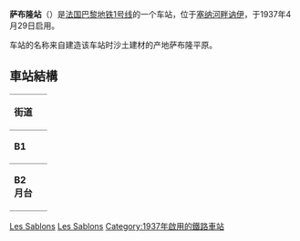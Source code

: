 {{Infobox station
| name                = 薩布隆<br />{{lang|fr|Les Sablons}}
| symbol_location     = paris
| symbol              = m
| symbol2             = 
| type                = [[巴黎地鐵|巴黎地鐵]]車站
| image               = [[File:Metro_Paris_-_Ligne_1_-_Les_Sablons_(2).jpg|275px]]
| alt                 = 
| caption             = 
| other_name          = 風土花園（{{lang|fr|Jardin d'Acclimatation}}）
| address             = [[法蘭西島大區|法蘭西島大區]][[上塞納省|上塞納省]][[楠泰爾區|楠泰爾區]][[塞納河畔納伊|塞納河畔納伊]]夏爾·戴高樂大街52號、70號、85號、103號
| country             = [[法國|法國]]
| coordinates         = {{coord|48|52|51|N|2|16|20|E|region:FR_scale:2000|display=inline,title}}
| owned               = [[巴黎大眾運輸公司|RATP]]
| operator            = [[巴黎大眾運輸公司|RATP]]
| line                = [[巴黎地鐵1號線|巴黎地鐵1號線]]
| disabled            = 
| zone                = 第2收費區
| opened              = 1937年4月29日
| closed              = <!-- {{End date|YYYY|MM|DD|df=y}} -->
| services            = 
| map_type            = France Paris
}}
'''萨布隆站'''（{{lang-fr|Les Sablons}}）是[[法国|法国]][[巴黎地铁1号线|巴黎地铁1号线]]的一个车站，位于[[塞纳河畔讷伊|塞纳河畔讷伊]]，于1937年4月29日启用。

车站的名称来自建造该车站时沙土建材的产地萨布隆平原。

==車站結構==
{| border=0 cellspacing=0 cellpadding=3
|style="border-bottom:solid 1px gray;border-top:solid 1px gray;" width=50 valign=top|'''街道'''
|-
|style="border-bottom:solid 1px gray;border-top:solid 1px gray;" width=50 valign=top|'''B1'''
|style="border-top:solid 1px gray;border-bottom:solid 1px gray;" width=100 valign=top|月台連結夾層
|-
|style="border-bottom:solid 1px gray;border-top:solid 1px gray;" width=50 rowspan=5 valign=top|'''B2<br>月台'''
|style="border-top:solid 1px gray;border-right:solid 2px black;border-left:solid 2px black;border-bottom:solid 2px black;" colspan=2|<center><small>設有[[月台幕門|月台幕門]]的[[側式月台|側式月台]]，右側開門</small></center>
|-
|style="border-bottom:solid 1px gray;" width=100|西行
|style="border-bottom:solid 1px gray;" width=390|{{arrow|L}} [[File:Metro-M.svg|16x16px]][[File:Paris_Metro_1.svg|16x16px]]往[[拉德芳斯站_(巴黎地鐵)|拉德芳斯]]<small>（[[訥伊橋站|訥伊橋]]）</small>
|-
|東行
|{{arrow|R}} [[File:Metro-M.svg|16x16px]][[File:Paris_Metro_1.svg|16x16px]]往[[文森城堡站|文森城堡]]<small>（[[馬約門站|馬約門]]）</small>
|-
|style="border-top:solid 2px black;border-right:solid 2px black;border-left:solid 2px black;border-bottom:solid 1px gray;" colspan=2|<center><small>設有[[月台幕門|月台幕門]]的[[側式月台|側式月台]]，右側開門</small></center>
|}

{{巴黎地铁1号线}}

[[Category:巴黎地鐵1號線車站|Les Sablons]]
[[Category:上塞納省鐵路車站|Les Sablons]]
[[Category:1937年啟用的鐵路車站|Category:1937年啟用的鐵路車站]]